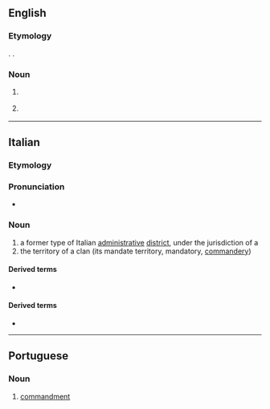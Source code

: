 ==English==
{{wikipedia|lang=en}}

===Etymology===
{{bor|en|it|mandamento}}. {{doublet|en|mandement}}.

===Noun===
{{en-noun}}

# {{l|it|mandamento}} {{gloss|former type of Italian administrative district; territory ruled by a praetor}}
# {{l|it|mandamento}} {{gloss|territory ruled by a Sicilian Mafia clan, under a {{l|it|capomandamento|gloss=family boss}}}}

----

==Italian==

===Etymology===
{{suffix|it|mandare|mento}}

===Pronunciation===
* {{it-IPA}}

===Noun===
{{it-noun|m}}

# a former type of Italian [[administrative]] [[district]], under the jurisdiction of a {{l|it|pretore|gloss=[[praetor]]}} {{gloss|[[magistrate]]}}
# the territory of a {{l|it|Cosa Nostra|gloss=Sicilian Mafia}} clan (its mandate territory, mandatory, [[commandery]])

====Derived terms====
* {{l|it|capomandamento}}

====Derived terms====
* {{l|it|mandamentale}}

----

==Portuguese==

===Noun===
{{pt-noun|m}}

# {{lb|pt|chiefly|biblical}} [[commandment]] {{gloss|command or edict}}